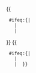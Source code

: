 <noinclude><!--
-=============================================================================
-  Get_regnum/1 -  Get name of regnum taxon for parameter 1 taxon
-=============================================================================
--
-- Each line returns a null string UNLESS it's a regnum.  Since only one
-- level will be a regnum, the final output will be the name of that regnum.
-->
</noinclude>{{is reg()|{{{1}}}  }}<!--
  -->{{is reg()|{{t^|{{{1}}} }} }}<!--
  -->{{is reg()|{{t^^|{{{1}}} }} }}<!--
  -->{{is reg()|{{t^3|{{{1}}} }} }}<!--
  -->{{is reg()|{{t^4|{{{1}}} }} }}<!--
  -->{{is reg()|{{t^5|{{{1}}} }} }}<!--
  -->{{is reg()|{{t^6|{{{1}}} }} }}<!--
  -->{{is reg()|{{t^7|{{{1}}} }} }}{{
  #ifeq:{|{{padleft:|1|{{t^8|{{{1|Acacia}}} }} }}
    |<!--then no higher, do nothing-->
    |<!--else found data, continue --
    -->{{is reg()|{{t^8|{{{1}}} }} }}<!--
    -->{{is reg()|{{t^8|{{t^|{{{1}}} }} }} }}<!--
    -->{{is reg()|{{t^10|{{{1}}} }} }}<!--
    -->{{is reg()|{{t^10|{{t^|{{{1}}} }} }} }}<!--
    -->{{is reg()|{{t^12|{{{1}}} }} }}<!--
    -->{{is reg()|{{t^12|{{t^|{{{1}}} }} }} }}<!--
    -->{{is reg()|{{t^14|{{{1}}} }} }}
}}<!--endifeq-else "{" to {t^8}-->{{
  #ifeq:{|{{padleft:|1|{{t^15|{{{1|Ursa}}} }} }}<!--endpadleft-->
    |<!--then no higher, do nothing-->
    |<!--else found data, continue --
    -->{{get regnum()/2|{{t^15|{{{1}}} }} }}<!--
-->}}<!--endifeq-else "{" to level 15 taxon --
--><noinclude>

{{documentation|Template:Get regnum()/doc}}</noinclude>
